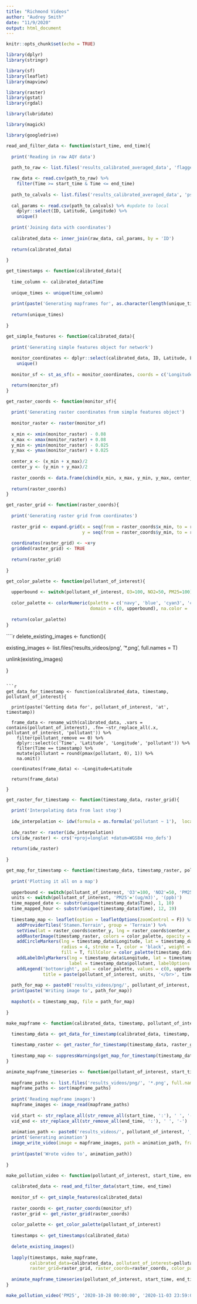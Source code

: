 ```yaml
---
title: "Richmond Videos"
author: "Audrey Smith"
date: "11/9/2020"
output: html_document
---
```


```r
knitr::opts_chunk$set(echo = TRUE)
```

```r
library(dplyr)
library(stringr)

library(sf) 
library(leaflet) 
library(mapview)

library(raster)
library(gstat)
library(rgdal)

library(lubridate)

library(magick)

library(googledrive)
```

```r
read_and_filter_data <- function(start_time, end_time){
  
  print('Reading in raw AQY data')
  
  path_to_raw <- list.files('results_calibrated_averaged_data', 'flagged_ten', full.names = T)

  raw_data <- read.csv(path_to_raw) %>%
    filter(Time >= start_time & Time <= end_time)
  
  path_to_calvals <- list.files('results_calibrated_averaged_data', 'pse_calvals', full.names = T)
  
  cal_params <- read.csv(path_to_calvals) %>% #update to local
    dplyr::select(ID, Latitude, Longitude) %>%
    unique()
  
  print('Joining data with coordinates')
  
  calibrated_data <- inner_join(raw_data, cal_params, by = 'ID')
  
  return(calibrated_data)
  
}
```

```r
get_timestamps <- function(calibrated_data){
  
  time_column <- calibrated_data$Time
  
  unique_times <- unique(time_column)
  
  print(paste('Generating mapframes for', as.character(length(unique_times)), 'timestamps'))
  
  return(unique_times)
  
}
```

```r
get_simple_features <- function(calibrated_data){
  
  print('Generating simple features object for network')
  
  monitor_coordinates <- dplyr::select(calibrated_data, ID, Latitude, Longitude) %>%
    unique()
  
  monitor_sf <- st_as_sf(x = monitor_coordinates, coords = c('Longitude', 'Latitude'), crs = 4326, na.fail = F)

  return(monitor_sf)
}
```

```r
get_raster_coords <- function(monitor_sf){
  
  print('Generating raster coordinates from simple features object')
  
  monitor_raster <- raster(monitor_sf)
  
  x_min <- xmin(monitor_raster) - 0.08
  x_max <- xmax(monitor_raster) + 0.08
  y_min <- ymin(monitor_raster) - 0.025
  y_max <- ymax(monitor_raster) + 0.025
  
  center_x <- (x_min + x_max)/2
  center_y <- (y_min + y_max)/2
  
  raster_coords <- data.frame(cbind(x_min, x_max, y_min, y_max, center_x, center_y))
  
  return(raster_coords)
}
```

```r
get_raster_grid <- function(raster_coords){
  
  print('Generating raster grid from coordinates')
  
  raster_grid <- expand.grid(x = seq(from = raster_coords$x_min, to = raster_coords$x_max, by = 0.0008),
                             y = seq(from = raster_coords$y_min, to = raster_coords$y_max, by = 0.0008))
  
  coordinates(raster_grid) <- ~x+y
  gridded(raster_grid) <- TRUE
  
  return(raster_grid)
  
}
```

```r
get_color_palette <- function(pollutant_of_interest){
  
  upperbound <- switch(pollutant_of_interest, O3=100, NO2=50, PM25=100) #PM normally 50
  
  color_palette <- colorNumeric(palette = c('navy', 'blue', 'cyan3', 'cyan', 'yellow', 'red', 'red3'), 
                                domain = c(0, upperbound), na.color = 'darkred')
  
  return(color_palette)
}
```


````r
delete_existing_images <- function(){
  
  existing_images <- list.files('results_videos/png', '*.png', full.names = T)
  
  unlink(existing_images)
  
}
```

```r
get_data_for_timestamp <- function(calibrated_data, timestamp, pollutant_of_interest){
  
  print(paste('Getting data for', pollutant_of_interest, 'at', timestamp))
  
  frame_data <- rename_with(calibrated_data, .vars = contains(pollutant_of_interest), .fn= ~str_replace_all(.x, pollutant_of_interest, 'pollutant')) %>%
    filter(pollutant_remove == 0) %>%
    dplyr::select(c('Time', 'Latitude', 'Longitude', 'pollutant')) %>%
    filter(Time == timestamp) %>%
    mutate(pollutant = round(pmax(pollutant, 0), 1)) %>%
    na.omit()
  
  coordinates(frame_data) <- ~Longitude+Latitude
  
  return(frame_data)
  
}
```

```r
get_raster_for_timestamp <- function(timestamp_data, raster_grid){
  
  print('Interpolating data from last step')
  
  idw_interpolation <- idw(formula = as.formula('pollutant ~ 1'),  locations = timestamp_data, newdata = raster_grid)
  
  idw_raster <- raster(idw_interpolation)
  crs(idw_raster) <- crs('+proj=longlat +datum=WGS84 +no_defs')
  
  return(idw_raster)
  
}
```

```r
get_map_for_timestamp <- function(timestamp_data, timestamp_raster, pollutant_of_interest, raster_coords, color_palette){
  
  print('Plotting it all on a map')
  
  upperbound <- switch(pollutant_of_interest, 'O3'=100, 'NO2'=50, 'PM25'=100)
  units <- switch(pollutant_of_interest, 'PM25'='(ug/m3)', '(ppb)')
  time_mapped_date <- substr(unique(timestamp_data$Time), 1, 10)
  time_mapped_hour <- substr(unique(timestamp_data$Time), 12, 19)
  
  timestamp_map <- leaflet(option = leafletOptions(zoomControl = F)) %>%
    addProviderTiles('Stamen.Terrain', group = 'Terrain') %>%
    setView(lat = raster_coords$center_y, lng = raster_coords$center_x, zoom = 13) %>%
    addRasterImage(timestamp_raster, colors = color_palette, opacity = 0.5, project = F) %>%
    addCircleMarkers(lng = timestamp_data$Longitude, lat = timestamp_data$Latitude, 
                     radius = 4, stroke = T, color = 'black', weight = 1, 
                     fill = T, fillColor = color_palette(timestamp_data$pollutant), fillOpacity = 1) %>%
    addLabelOnlyMarkers(lng = timestamp_data$Longitude, lat = timestamp_data$Latitude, 
                        label = timestamp_data$pollutant, labelOptions = labelOptions(noHide = TRUE, direction = 'bottom', textOnly = TRUE)) %>%
    addLegend('bottomright', pal = color_palette, values = c(0, upperbound), 
              title = paste(pollutant_of_interest, units, '</br>', time_mapped_date, '</br>', time_mapped_hour), opacity = 1)
  
  path_for_map <- paste0('results_videos/png/', pollutant_of_interest, '_', time_mapped_date, '_', str_remove_all(time_mapped_hour, ':'), '.png')
  print(paste('Writing image to', path_for_map))
  
  mapshot(x = timestamp_map, file = path_for_map)
  
}
```

```r
make_mapframe <- function(calibrated_data, timestamp, pollutant_of_interest, raster_grid, raster_coords, color_palette){
  
  timestamp_data <- get_data_for_timestamp(calibrated_data, timestamp, pollutant_of_interest)

  timestamp_raster <- get_raster_for_timestamp(timestamp_data, raster_grid)
  
  timestamp_map <- suppressWarnings(get_map_for_timestamp(timestamp_data, timestamp_raster, pollutant_of_interest, raster_coords, color_palette))
}
```

```r
animate_mapframe_timeseries <- function(pollutant_of_interest, start_time, end_time){
  
  mapframe_paths <- list.files('results_videos/png/', '*.png', full.names = T)
  mapframe_paths <- sort(mapframe_paths)
  
  print('Reading mapframe images')
  mapframe_images <- image_read(mapframe_paths)
  
  vid_start <- str_replace_all(str_remove_all(start_time, ':'), ' ', '-')
  vid_end <- str_replace_all(str_remove_all(end_time, ':'), ' ', '-')
  
  animation_path <- paste0('results_videos/', pollutant_of_interest, '_', vid_start, '_', vid_end, '.mp4')
  print('Generating animation')
  image_write_video(image = mapframe_images, path = animation_path, framerate = 4)
  
  print(paste('Wrote video to', animation_path))
  
}
```

```r
make_pollution_video <- function(pollutant_of_interest, start_time, end_time){
  
  calibrated_data <- read_and_filter_data(start_time, end_time)
  
  monitor_sf <- get_simple_features(calibrated_data)
  
  raster_coords <- get_raster_coords(monitor_sf)
  raster_grid <- get_raster_grid(raster_coords)
  
  color_palette <- get_color_palette(pollutant_of_interest)
  
  timestamps <- get_timestamps(calibrated_data)
  
  delete_existing_images()
  
  lapply(timestamps, make_mapframe, 
         calibrated_data=calibrated_data, pollutant_of_interest=pollutant_of_interest, 
         raster_grid=raster_grid, raster_coords=raster_coords, color_palette=color_palette)
  
  animate_mapframe_timeseries(pollutant_of_interest, start_time, end_time)
}
```

```r
make_pollution_video('PM25', '2020-10-28 00:00:00', '2020-11-03 23:59:00')

```


















